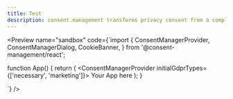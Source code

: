 ```yaml
---
title: Test
description: consent.management transforms privacy consent from a compliance checkbox into a fully observable system. Built for modern development teams, it unifies analytics, consent tracking, and privacy controls into a single performant solution - no more slow cookie banners or blind spots in user privacy choices.
---
```



<Preview name="sandbox" code={`import {
  ConsentManagerProvider,
  ConsentManagerDialog,
  CookieBanner,
} from '@consent-management/react';

function App() {
  return (
	  <ConsentManagerProvider initialGdprTypes={['necessary', 'marketing']}>
		  <CookieBanner />
		  <ConsentManagerDialog />
		   Your App here
	  </ConsentManagerProvider>
  );
}

`} />